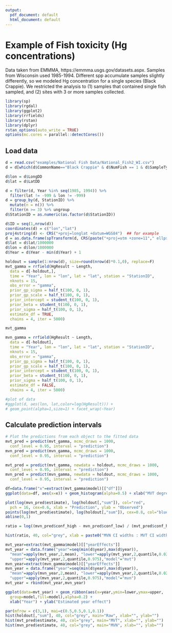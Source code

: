 ```yaml
---
output:
  pdf_document: default
  html_document: default
---
```


# Example of Fish toxicity (Hg concentrations)

Data taken from EMMMA, https://emmma.usgs.gov/datasets.aspx. Samples from Wisconsin used 1985-1994. Different spp accumulate samples slightly differently, so we modeled Hg concentration for a single species (Black Crappie). We restricted the analysis to (1) samples that contained single fish sampled, and (2) sites with 3 or more samples collected. 

```r
library(sp)
library(rgdal)
library(ggplot2)
library(rrfields)
library(rstan)
library(dplyr)
rstan_options(auto_write = TRUE)
options(mc.cores = parallel::detectCores())
```

## Load data

```r
d = read.csv("examples/National Fish Data/National_Fish2_WI.csv")
d = d[which(d$CommonName=="Black Crappie" & d$NumFish == 1 & d$SampleType == "SKIN ON FILLET "),]

d$lon = d$LongDD
d$lat = d$LatDD

d = filter(d, Year %in% seq(1985, 1994)) %>%
  filter(lat != -999 & lon != -999) 
d = group_by(d, StationID) %>% 
  mutate(n = n()) %>% 
  filter(n >= 3) %>% ungroup
d$StationID = as.numeric(as.factor(d$StationID))

d$ID = seq(1,nrow(d))
coordinates(d) = c("lon","lat")
proj4string(d) <- CRS("+proj=longlat +datum=WGS84")  ## for example
d = as.data.frame(spTransform(d, CRS(paste("+proj=utm +zone=11"," ellps=WGS84",sep=''))))
d$lat = d$lat/1000000
d$lon = d$lon/1000000
d$Year = d$Year - min(d$Year) + 1

holdout = sample(1:nrow(d), size=round(nrow(d)*0.1,0), replace=F)
mvt_gamma = rrfield(HgResult ~ Length, 
  data = d[-holdout,], 
  time = "Year", lon = "lon", lat = "lat", station = "StationID", 
  nknots = 15, 
  obs_error = "gamma", 
  prior_gp_sigma = half_t(100, 0, 1), 
  prior_gp_scale = half_t(100, 0, 1), 
  prior_intercept = student_t(100, 0, 1), 
  prior_beta = student_t(100, 0, 1), 
  prior_sigma = half_t(100, 0, 1), 
  estimate_df = TRUE, 
  chains = 4, iter = 5000)

mvt_gamma

mvn_gamma = rrfield(HgResult ~ Length, 
  data = d[-holdout], 
  time = "Year", lon = "lon", lat = "lat", station = "StationID", 
  nknots = 15, 
  obs_error = "gamma", 
  prior_gp_sigma = half_t(100, 0, 1), 
  prior_gp_scale = half_t(100, 0, 1), 
  prior_intercept = student_t(100, 0, 1), 
  prior_beta = student_t(100, 0, 1), 
  prior_sigma = half_t(100, 0, 1), 
  estimate_df = FALSE, 
  chains = 4, iter = 5000)

#plot of data
#ggplot(d, aes(lon, lat,color=log(HgResult))) + 
# geom_point(alpha=1,size=1) + facet_wrap(~Year)

```

## Calculate prediction intervals

```r
# Plot the predictions from each object to the fitted data
mvt_pred = predict(mvt_gamma, mcmc_draws = 1000,
  conf_level = 0.95, interval = "prediction")
mvn_pred = predict(mvn_gamma, mcmc_draws = 1000,
  conf_level = 0.95, interval = "prediction")

mvt_pred = predict(mvt_gamma, newdata = holdout, mcmc_draws = 1000,
  conf_level = 0.95, interval = "prediction")
mvn_pred = predict(mvn_gamma, newdata = holdout, mcmc_draws = 1000,
  conf_level = 0.95, interval = "prediction")
```


```r
df=data.frame("x"=extract(mvt_gamma$model)[["df"]])
ggplot(data=df, aes(x=x)) + geom_histogram(alpha=0.5) + xlab("MVT degrees of freedom")
```


```r
plot(log(mvn_pred$estimate), log(holdout[,"sum"]), col="red",
  pch = 16, cex=0.6, xlab = "Prediction", ylab = "Observed")
points(log(mvt_pred$estimate), log(holdout[,"sum"]), cex=0.8, col="blue")
abline(0,1)
```

```r

ratio = log((mvn_pred$conf_high - mvn_pred$conf_low) / (mvt_pred$conf_high - mvt_pred$conf_low))

hist(ratio, 40, col="grey", xlab = paste0("MVN CI widths : MVT CI widths"), main="")
```


```r

mvt_year=extract(mvt_gamma$model)[["yearEffects"]]
mvt_year = data.frame("year"=seq(min(d$year),max(d$year)), 
  "mean"=apply(mvt_year,2,mean), "lower"=apply(mvt_year,2,quantile,0.025),
  "upper"=apply(mvt_year,2,quantile,0.975),"model"="mvt")
mvn_year=extract(mvn_gamma$model)[["yearEffects"]]
mvn_year = data.frame("year"=seq(min(d$year),max(d$year)), 
  "mean"=apply(mvn_year,2,mean), "lower"=apply(mvn_year,2,quantile,0.025),
  "upper"=apply(mvn_year,2,quantile,0.975),"model"="mvn")
mvt_year = rbind(mvt_year,mvn_year)

ggplot(data=mvt_year) + geom_ribbon(aes(x=year,ymin=lower,ymax=upper,
  group=model,fill=model),alpha=0.2) + 
  xlab("Year") + ylab("Estimated year effect")
```

```r

par(mfrow = c(3,1), mai=c(0.5,0.5,0.1,0.1))
hist(holdout[,"sum"], 40, col="grey", main="Raw", xlab="", ylab="")
hist(mvt_pred$estimate, 40, col="grey", main="MVT", xlab="", ylab="")
hist(mvn_pred$estimate, 40, col="grey", main="MVN", xlab="", ylab="")
```
